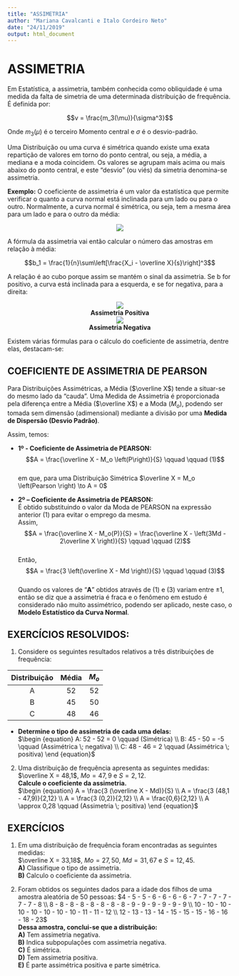 ```yaml
---
title: "ASSIMETRIA"
author: "Mariana Cavalcanti e Italo Cordeiro Neto"
date: "24/11/2019"
output: html_document
---
```


# ASSIMETRIA

Em Estatística, a assimetria, também conhecida como obliquidade é uma medida da falta de simetria de uma determinada distribuição de frequência. É definida por:

$$v = \frac{m_3(\mu)}{\sigma^3}$$

Onde $m_3(\mu)$ é o terceiro Momento central e $\sigma$ é o desvio-padrão.

Uma Distribuição ou uma curva é simétrica quando existe uma exata repartição de valores em torno do ponto central, ou seja, a média, a mediana e a moda coincidem. Os valores se agrupam mais acima ou mais abaixo do ponto central, e este “desvio” (ou viés) da simetria denomina-se assimetria.

**Exemplo:**
O coeficiente de assimetria é um valor da estatística que permite verificar o quanto a curva normal está inclinada para um lado ou para o outro. Normalmente, a curva normal é simétrica, ou seja, tem a mesma área para um lado e para o outro da média:

<center>![](G:\aula-estatistica_basica\assimetria_files\fig1.png)</center>

A fórmula da assimetria vai então calcular o número das amostras em relação à média:

$$b_1 = \frac{1}{n}\sum\left[\frac{X_i - \overline X}{s}\right]^3$$

A relação é ao cubo porque assim se mantém o sinal da assimetria. Se b for positivo, a curva está inclinada para a esquerda, e se for negativa, para a direita:

<center>![](G:\aula-estatistica_basica\assimetria_files\fig2.png)  
**Assimetria Positiva**</center>  

<center>![](G:\aula-estatistica_basica\assimetria_files\fig3.png)  
**Assimetria Negativa**</center>  
Existem várias fórmulas para o cálculo do coeficiente de assimetria, dentre elas, destacam-se:

## COEFICIENTE DE ASSIMETRIA DE PEARSON

Para Distribuições Assimétricas, a Média ($\overline X$) tende a situar-se do mesmo lado da “cauda”. Uma Medida de Assimetria é proporcionada pela diferença entre a Média ($\overline X$) e a Moda ($M_o$), podendo ser tomada sem dimensão (adimensional) mediante a divisão por uma **Medida de Dispersão (Desvio Padrão)**.

Assim, temos:

* **1º - Coeficiente de Assimetria de PEARSON:**  
$$A = \frac{\overline X - M_o \left(P\right)}{S} \qquad \qquad (1)$$  
em que, para uma Distribuição Simétrica $\overline X = M_o \left(Pearson \right) \to A = 0$

* **2º – Coeficiente de Assimetria de PEARSON:**  
É obtido substituindo o valor da Moda de PEARSON na expressão anterior (1) para evitar o emprego da mesma.  
Assim,  
$$A = \frac{\overline X - M_o(P)}{S} = \frac{\overline X - \left(3Md - 2\overline X \right)}{S} \qquad \qquad (2)$$  
Então,  
$$A = \frac{3 \left(\overline X - Md \right)}{S} \qquad \qquad (3)$$  
Quando os valores de “**A**” obtidos através de $(1)$ e $(3)$ variam entre $\pm1$, então se diz que a assimetria é fraca e o fenômeno em estudo é considerado não muito assimétrico, podendo ser aplicado, neste caso, o **Modelo Estatístico da Curva Normal**.

## EXERCÍCIOS RESOLVIDOS: 

1. Considere os seguintes resultados relativos a três distribuições de frequência:  

Distribuição | Média | $M_o$  
:----------: | :---: | :---:  
A | 52 | 52  
B | 45 | 50  
C | 48 | 46  
* **Determine o tipo de assimetria de cada uma delas:**  
$\begin {equation}
A: 52 - 52 = 0 \qquad (Simétrica) \\
B: 45 - 50 = -5 \qquad (Assimétrica \; negativa) \\
C: 48 - 46 = 2 \qquad (Assimétrica \; positiva)
\end {equation}$

2. Uma distribuição de frequência apresenta as seguintes medidas:  
$\overline X = 48,1$, $Mo = 47,9$ e $S = 2,12$.  
**Calcule o coeficiente da assimetria.**  
$\begin {equation}
A = \frac{3 (\overline X - Md)}{S}  \\
A = \frac{3 (48,1 - 47,9)}{2,12}  \\
A = \frac{3 (0,2)}{2,12}  \\
A = \frac{0,6}{2,12}  \\
A \approx 0,28 \qquad (Assimetria \; positiva)  
\end {equation}$

## EXERCÍCIOS

1. Em uma distribuição de frequência foram encontradas as seguintes medidas:  
$\overline X = 33,18$, $Mo = 27,50$, $Md = 31,67$ e $S = 12,45$.  
**A)** Classifique o tipo de assimetria.  
**B)** Calculo o coeficiente da assimetria.

2. Foram obtidos os seguintes dados para a idade dos filhos de uma amostra aleatória de 50 pessoas:
$4 - 5 - 5 - 6 - 6 - 6 - 6 - 7 - 7 - 7 - 7 - 7 - 7 - 8 \\ 8 - 8 - 8 - 8 - 8 - 8 - 8 - 8 - 9 - 9 - 9 - 9 - 9 - 9 \\ 10 - 10 - 10 - 10 - 10 -  10 - 10 - 10 - 11 - 11 - 12 \\  12 -  13 -  13 -  14 - 15 - 15 - 15 - 16 -  16 -  18 -  23$  
**Dessa amostra, conclui-se que a distribuição:**  
**A)** Tem assimetria negativa.  
**B)** Indica subpopulações com assimetria negativa.  
**C)** É simétrica.  
**D)** Tem assimetria positiva.  
**E)** É parte assimétrica positiva e parte simétrica.